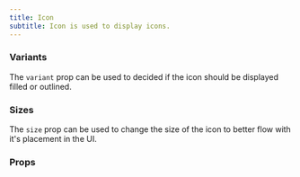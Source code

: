 ```yaml
---
title: Icon
subtitle: Icon is used to display icons.
---
```


<ComponentPreview name="icon" />

### Variants

The `variant` prop can be used to decided if the icon should be displayed filled or outlined.

<ComponentPreview name="icon-variants" />

### Sizes

The `size` prop can be used to change the size of the icon to better flow with it's placement in the UI.

<ComponentPreview name="icon-sizes" />

### Props

<PropsTable component="icon" />